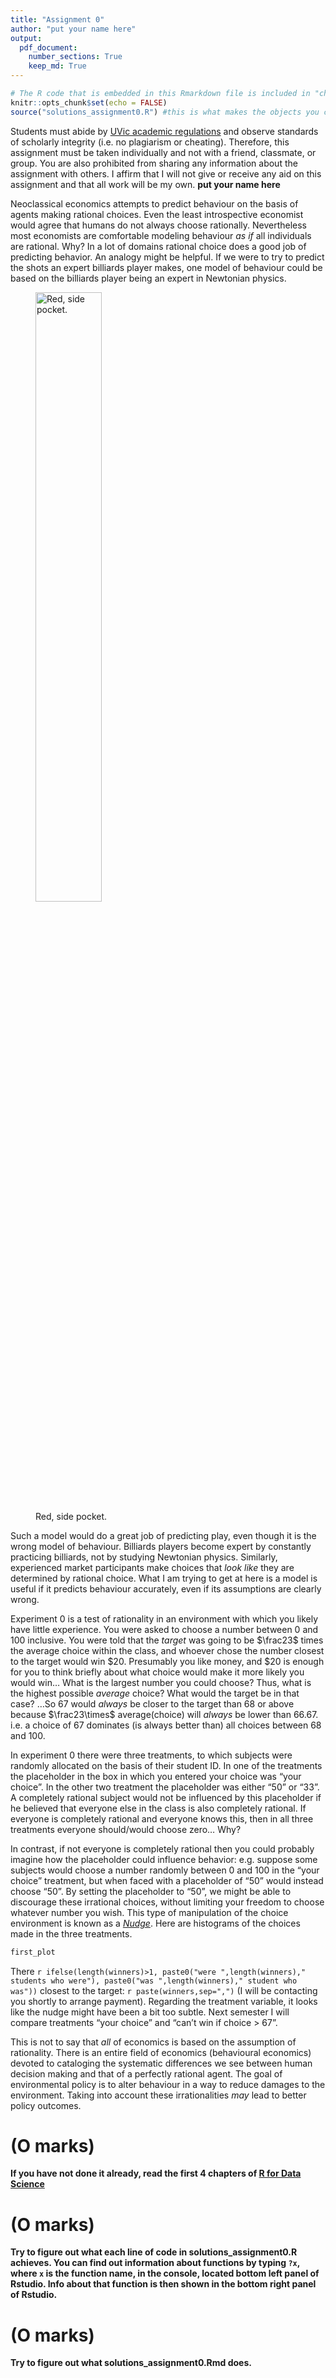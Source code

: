 ```yaml
---
title: "Assignment 0"
author: "put your name here"
output: 
  pdf_document:
    number_sections: True
    keep_md: True
---
```


```r
# The R code that is embedded in this Rmarkdown file is included in "chunks": This is the first chunk of R code.  Chunks are light grey in colour, whereas regular text (your prose) has a white background. 
knitr::opts_chunk$set(echo = FALSE)
source("solutions_assignment0.R") #this is what makes the objects you created in your R code available for inclusion in this document.
```


Students must abide by  [UVic
  academic regulations](https://www.uvic.ca/calendar/undergrad/index.php#/policy/Sk_0xsM_V?bc=true&bcCurrent=08%20-%20Policy%20on%20Academic%20Integrity&bcGroup=Undergraduate%20Academic%20Regulations&bcItemType=policies)
 and observe standards of scholarly integrity
(i.e. no plagiarism or cheating). Therefore, this assignment must be
taken individually and not with a friend, classmate, or group. You are
also prohibited from sharing any information about the assignment with
others. I affirm that I will not give or receive any aid on this assignment 
and that all work will be my own. **put your name here**

Neoclassical economics attempts to predict behaviour on the basis of agents making rational choices. Even the least introspective economist would agree that humans do not always choose rationally.  Nevertheless most economists are comfortable modeling behaviour *as if* all individuals are rational. Why? In a lot of domains rational choice does a good job of predicting behavior.  An analogy might be helpful.  If we were to try to predict the shots an expert billiards player makes, one model of behaviour could be based on the billiards player being an expert in Newtonian physics. 

![Red, side pocket.](pool.jpg){ width=50% }

Such a model would do a great job of predicting play, even though it is the wrong model of behaviour. Billiards players become expert by constantly practicing billiards, not by studying Newtonian physics. Similarly, experienced market participants make choices that *look like* they are determined by rational choice. What I am trying to get at here is a model is useful if it predicts behaviour accurately, even if its assumptions are clearly wrong. 

Experiment 0 is a test of rationality in an environment with which you likely have little experience.  You were asked to choose a number between 0 and 100 inclusive. You were told that the *target* was going to be $\frac23$ times the average choice within the class, and whoever chose the number closest to the target would win \$20. Presumably you like money, and \$20 is enough for you to think briefly about what choice would make it more likely you would win... What is the largest number you could choose? Thus, what is the highest possible *average* choice? What would the target be in that case? ...So 67 would *always* be closer to the target than 68 or above because $\frac23\times$ average(choice) will *always* be lower than 66.67. i.e. a choice of 67 dominates (is always better than) all choices between 68 and 100.\footnote{When subjects play this game repeatedly with feedback, choices of 68 and above quickly become rare.}

In experiment 0 there were three treatments, to which subjects were randomly allocated on the basis of their student ID. In one of the treatments the placeholder in the box in which you entered your choice was "your choice".  In the other two treatment the placeholder was either "50" or "33". A completely rational subject would not be influenced by this placeholder if he believed that everyone else in the class is also completely rational.  If everyone is completely rational and everyone knows this, then in all three treatments everyone should/would choose zero... Why? 

In contrast, if not everyone is completely rational then you could probably imagine how the placeholder could influence behavior: e.g. suppose some subjects would choose a number randomly between 0 and 100 in the "your choice" treatment, but when faced with a placeholder of "50" would instead choose "50".  By setting the placeholder to "50", we might be able to discourage these irrational choices, without limiting your freedom to choose whatever number you wish. This type of manipulation of the choice environment is known as a [*Nudge*](https://yalebooks.yale.edu/book/9780300122237/nudge). Here are histograms of the choices made in the three treatments.


```r
first_plot
```

There `r ifelse(length(winners)>1, paste0("were ",length(winners)," students who were"), paste0("was ",length(winners)," student who was"))` closest to the target: `r paste(winners,sep=",")` (I will be contacting you shortly to arrange payment). Regarding the treatment variable, it looks like the nudge might have been a bit too subtle. Next semester I will compare treatments "your choice" and "can't win if choice > 67". 

This is not to say that *all* of economics is based on the assumption of rationality.  There is an entire field of economics (behavioural economics) devoted to cataloging the systematic differences we see between human decision making and that of a perfectly rational agent. The goal of environmental policy is to alter behaviour in a way to reduce damages to the environment.  Taking into account these irrationalities *may* lead to better policy outcomes. 

# (O marks)

**If you have not done it already, read the first 4 chapters of [R for Data Science](https://r4ds.had.co.nz/)**

# (O marks)

**Try to figure out what each line of code in solutions_assignment0.R achieves.  You can find out information about functions by typing `?x`, where `x` is the function name, in the console, located bottom left panel of Rstudio. Info about that function is then shown in the bottom right panel of Rstudio.**

# (O marks)

**Try to figure out what solutions_assignment0.Rmd does.**
